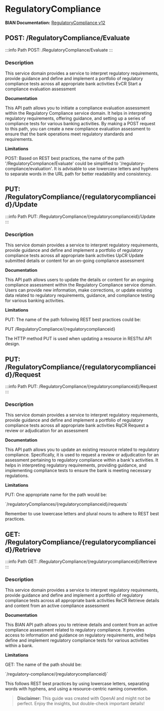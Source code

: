 # RegulatoryCompliance

**BIAN Documentation:** [RegulatoryCompliance v12](https://app.swaggerhub.com/apis/BIAN-3/RegulatoryCompliance/12.0.0)

## POST: /RegulatoryCompliance/Evaluate

:::info Path
POST: /RegulatoryCompliance/Evaluate
:::

### Description

This service domain provides a service to interpret regulatory requirements\, provide guidance and define and implement a portfolio of regulatory compliance tests across all appropriate bank activities EvCR Start a compliance evaluation assessment

**Documentation**

This API path allows you to initiate a compliance evaluation assessment within the Regulatory Compliance service domain\. It helps in interpreting regulatory requirements\, offering guidance\, and setting up a series of compliance tests for various banking activities\. By making a POST request to this path\, you can create a new compliance evaluation assessment to ensure that the bank operations meet regulatory standards and requirements\.

**Limitations**

POST: Based on REST best practices\, the name of the path '/RegulatoryCompliance/Evaluate' could be simplified to '/regulatory\-compliance/evaluation'\. It is advisable to use lowercase letters and hyphens to separate words in the URL path for better readability and consistency\.

## PUT: /RegulatoryCompliance/\{regulatorycomplianceid\}/Update

:::info Path
PUT: /RegulatoryCompliance/\{regulatorycomplianceid\}/Update
:::

### Description

This service domain provides a service to interpret regulatory requirements\, provide guidance and define and implement a portfolio of regulatory compliance tests across all appropriate bank activities UpCR Update submitted details or content for an on\-going compliance assessment

**Documentation**

This API path allows users to update the details or content for an ongoing compliance assessment within the Regulatory Compliance service domain\. Users can provide new information\, make corrections\, or update existing data related to regulatory requirements\, guidance\, and compliance testing for various banking activities\.

**Limitations**

PUT: The name of the path following REST best practices could be: 

PUT /RegulatoryCompliance/\{regulatorycomplianceid\} 

The HTTP method PUT is used when updating a resource in RESTful API design\.

## PUT: /RegulatoryCompliance/\{regulatorycomplianceid\}/Request

:::info Path
PUT: /RegulatoryCompliance/\{regulatorycomplianceid\}/Request
:::

### Description

This service domain provides a service to interpret regulatory requirements\, provide guidance and define and implement a portfolio of regulatory compliance tests across all appropriate bank activities RqCR Request a review or adjudication for an assessment

**Documentation**

This API path allows you to update an existing resource related to regulatory compliance\. Specifically\, it is used to request a review or adjudication for an assessment pertaining to regulatory compliance within a bank's activities\. It helps in interpreting regulatory requirements\, providing guidance\, and implementing compliance tests to ensure the bank is meeting necessary regulations\.

**Limitations**

PUT: One appropriate name for the path would be:

\`/regulatoryCompliances/\{regulatorycomplianceid\}/requests\` 

Remember to use lowercase letters and plural nouns to adhere to REST best practices\.

## GET: /RegulatoryCompliance/\{regulatorycomplianceid\}/Retrieve

:::info Path
GET: /RegulatoryCompliance/\{regulatorycomplianceid\}/Retrieve
:::

### Description

This service domain provides a service to interpret regulatory requirements\, provide guidance and define and implement a portfolio of regulatory compliance tests across all appropriate bank activities ReCR Retrieve details and content from an active compliance assessment

**Documentation**

This BIAN API path allows you to retrieve details and content from an active compliance assessment related to regulatory compliance\. It provides access to information and guidance on regulatory requirements\, and helps define and implement regulatory compliance tests for various activities within a bank\.

**Limitations**

GET: The name of the path should be: 

\`/regulatory\-compliance/\{regulatorycomplianceid\}\`

This follows REST best practices by using lowercase letters\, separating words with hyphens\, and using a resource\-centric naming convention\.

> **Disclaimer:** This guide was created with OpenAI and might not be perfect. Enjoy the insights, but double-check important details!
